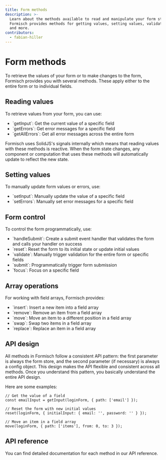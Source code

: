 ```yaml
---
title: Form methods
description: >-
  Learn about the methods available to read and manipulate your form state.
  Formisch provides methods for getting values, setting values, validation,
  and more.
contributors:
  - fabian-hiller
---
```



# Form methods

To retrieve the values of your form or to make changes to the form, Formisch provides you with several methods. These apply either to the entire form or to individual fields.

## Reading values

To retrieve values from your form, you can use:

- <Link href="/methods/api/getInput/">`getInput`</Link>: Get the current value
  of a specific field
- <Link href="/methods/api/getErrors/">`getErrors`</Link>: Get error messages
  for a specific field
- <Link href="/methods/api/getAllErrors/">`getAllErrors`</Link>: Get all error
  messages across the entire form

Formisch uses SolidJS's signals internally which means that reading values with these methods is reactive. When the form state changes, any component or computation that uses these methods will automatically update to reflect the new state.

## Setting values

To manually update form values or errors, use:

- <Link href="/methods/api/setInput/">`setInput`</Link>: Manually update the
  value of a specific field
- <Link href="/methods/api/setErrors/">`setErrors`</Link>: Manually set error
  messages for a specific field

## Form control

To control the form programmatically, use:

- <Link href="/methods/api/handleSubmit/">`handleSubmit`</Link>: Create a submit
  event handler that validates the form and calls your handler on success
- <Link href="/methods/api/reset/">`reset`</Link>: Reset the form to its initial
  state or update initial values
- <Link href="/methods/api/validate/">`validate`</Link>: Manually trigger
  validation for the entire form or specific fields
- <Link href="/methods/api/submit/">`submit`</Link>: Programmatically trigger
  form submission
- <Link href="/methods/api/focus/">`focus`</Link>: Focus on a specific field

## Array operations

For working with field arrays, Formisch provides:

- <Link href="/methods/api/insert/">`insert`</Link>: Insert a new item into a
  field array
- <Link href="/methods/api/remove/">`remove`</Link>: Remove an item from a field
  array
- <Link href="/methods/api/move/">`move`</Link>: Move an item to a different
  position in a field array
- <Link href="/methods/api/swap/">`swap`</Link>: Swap two items in a field array
- <Link href="/methods/api/replace/">`replace`</Link>: Replace an item in a
  field array

## API design

All methods in Formisch follow a consistent API pattern: the first parameter is always the form store, and the second parameter (if necessary) is always a config object. This design makes the API flexible and consistent across all methods. Once you understand this pattern, you basically understand the entire API design.

Here are some examples:

```tsx
// Get the value of a field
const emailInput = getInput(loginForm, { path: ['email'] });

// Reset the form with new initial values
reset(loginForm, { initialInput: { email: '', password: '' } });

// Move an item in a field array
move(loginForm, { path: ['items'], from: 0, to: 3 });
```

## API reference

You can find detailed documentation for each method in our <Link href="/solid/api/">API reference</Link>.
